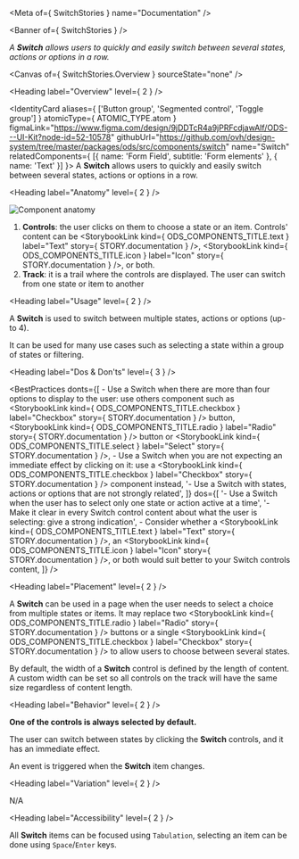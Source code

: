 
<Meta of={ SwitchStories } name="Documentation" />

<Banner of={ SwitchStories } />

_A **Switch** allows users to quickly and easily switch between several states, actions or options in a row._

<Canvas of={ SwitchStories.Overview } sourceState="none" />

<Heading label="Overview" level={ 2 } />

<IdentityCard aliases={ ['Button group', 'Segmented control', 'Toggle group'] }
              atomicType={ ATOMIC_TYPE.atom }
              figmaLink="https://www.figma.com/design/9jDDTcR4a9jPRFcdjawAlf/ODS---UI-Kit?node-id=52-10578"
              githubUrl="https://github.com/ovh/design-system/tree/master/packages/ods/src/components/switch"
              name="Switch"
              relatedComponents={ [{ name: 'Form Field', subtitle: 'Form elements' }, { name: 'Text' }] }>
  A **Switch** allows users to quickly and easily switch between several states, actions or options in a row.
</IdentityCard>

<Heading label="Anatomy" level={ 2 } />

![Component anatomy](components/switch/anatomy.png "Component anatomy")

1. **Controls**: the user clicks on them to choose a state or an item. Controls' content can be <StorybookLink kind={ ODS_COMPONENTS_TITLE.text } label="Text" story={ STORY.documentation } />, <StorybookLink kind={ ODS_COMPONENTS_TITLE.icon } label="Icon" story={ STORY.documentation } />, or both.
2. **Track**: it is a trail where the controls are displayed. The user can switch from one state or item to another

<Heading label="Usage" level={ 2 } />

A **Switch** is used to switch between multiple states, actions or options (up-to 4).

It can be used for many use cases such as selecting a state within a group of states or filtering.

<Heading label="Dos & Don'ts" level={ 3 } />

<BestPractices
  donts={[
    <span>- Use a Switch when there are more than four options to display to the user: use others component such as <StorybookLink kind={ ODS_COMPONENTS_TITLE.checkbox } label="Checkbox" story={ STORY.documentation } /> button, <StorybookLink kind={ ODS_COMPONENTS_TITLE.radio } label="Radio" story={ STORY.documentation } /> button or <StorybookLink kind={ ODS_COMPONENTS_TITLE.select } label="Select" story={ STORY.documentation } /></span>,
    <span>- Use a Switch when you are not expecting an immediate effect by clicking on it: use a <StorybookLink kind={ ODS_COMPONENTS_TITLE.checkbox } label="Checkbox" story={ STORY.documentation } /> component instead</span>,
    '- Use a Switch with states, actions or options that are not strongly related',
  ]}
  dos={[
    '- Use a Switch when the user has to select only one state or action active at a time',
    '- Make it clear in every Switch control content about what the user is selecting: give a strong indication',
    <span>- Consider whether a <StorybookLink kind={ ODS_COMPONENTS_TITLE.text } label="Text" story={ STORY.documentation } />, an <StorybookLink kind={ ODS_COMPONENTS_TITLE.icon } label="Icon" story={ STORY.documentation } />, or both would suit better to your Switch controls content</span>,
  ]}
/>

<Heading label="Placement" level={ 2 } />

A **Switch** can be used in a page when the user needs to select a choice from multiple states or items.
It may replace two <StorybookLink kind={ ODS_COMPONENTS_TITLE.radio } label="Radio" story={ STORY.documentation } /> buttons or a single <StorybookLink kind={ ODS_COMPONENTS_TITLE.checkbox } label="Checkbox" story={ STORY.documentation } /> to allow users to choose between several states.

By default, the width of a **Switch** control is defined by the length of content.
A custom width can be set so all controls on the track will have the same size regardless of content length.

<Heading label="Behavior" level={ 2 } />

**One of the controls is always selected by default.**

The user can switch between states by clicking the **Switch** controls, and it has an immediate effect.

An event is triggered when the **Switch** item changes.

<Heading label="Variation" level={ 2 } />

N/A

<Heading label="Accessibility" level={ 2 } />

All **Switch** items can be focused using `Tabulation`, selecting an item can be done using `Space`/`Enter` keys.

